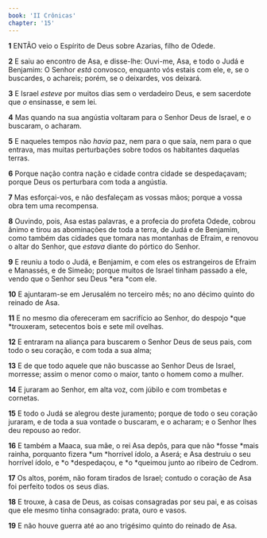 ```yaml
---
book: 'II Crônicas'
chapter: '15'
---
```


**1** ENTÃO veio o Espírito de Deus sobre Azarias, filho de Odede.

**2** E saiu ao encontro de Asa, e disse-lhe: Ouvi-me, Asa, e todo o Judá e Benjamim: O Senhor _está_ convosco, enquanto vós estais com ele, e, se o buscardes, o achareis; porém, se o deixardes, vos deixará.

**3** E Israel _esteve_ por muitos dias sem o verdadeiro Deus, e sem sacerdote que _o_ ensinasse, e sem lei.

**4** Mas quando na sua angústia voltaram para o Senhor Deus de Israel, e o buscaram, o acharam.

**5** E naqueles tempos não _havia_ paz, nem para o que saía, nem para o que entrava, mas muitas perturbações sobre todos os habitantes daquelas terras.

**6** Porque nação contra nação e cidade contra cidade se despedaçavam; porque Deus os perturbara com toda a angústia.

**7** Mas esforçai-vos, e não desfaleçam as vossas mãos; porque a vossa obra tem uma recompensa.

**8** Ouvindo, pois, Asa estas palavras, e a profecia do profeta Odede, cobrou ânimo e tirou as abominações de toda a terra, de Judá e de Benjamim, como também das cidades que tomara nas montanhas de Efraim, e renovou o altar do Senhor, que _estava_ diante do pórtico do Senhor.

**9** E reuniu a todo o Judá, e Benjamim, e com eles os estrangeiros de Efraim e Manassés, e de Simeão; porque muitos de Israel tinham passado a ele, vendo que o Senhor seu Deus *era *com ele.

**10** E ajuntaram-se em Jerusalém no terceiro mês; no ano décimo quinto do reinado de Asa.

**11** E no mesmo dia ofereceram em sacrifício ao Senhor, do despojo *que *trouxeram, setecentos bois e sete mil ovelhas.

**12** E entraram na aliança para buscarem o Senhor Deus de seus pais, com todo o seu coração, e com toda a sua alma;

**13** E de que todo aquele que não buscasse ao Senhor Deus de Israel, morresse; assim o menor como o maior, tanto o homem como a mulher.

**14** E juraram ao Senhor, em alta voz, com júbilo e com trombetas e cornetas.

**15** E todo o Judá se alegrou deste juramento; porque de todo o seu coração juraram, e de toda a sua vontade o buscaram, e o acharam; e o Senhor lhes deu repouso ao redor.

**16** E também a Maaca, sua mãe, o rei Asa depôs, para que não *fosse *mais rainha, porquanto fizera *um *horrível ídolo, a Aserá; e Asa destruiu o seu horrível ídolo, e *o *despedaçou, e *o *queimou junto ao ribeiro de Cedrom.

**17** Os altos, porém, não foram tirados de Israel; contudo o coração de Asa foi perfeito todos os seus dias.

**18** E trouxe, à casa de Deus, as coisas consagradas por seu pai, e as coisas que ele mesmo tinha consagrado: prata, ouro e vasos.

**19** E não houve guerra até ao ano trigésimo quinto do reinado de Asa.
